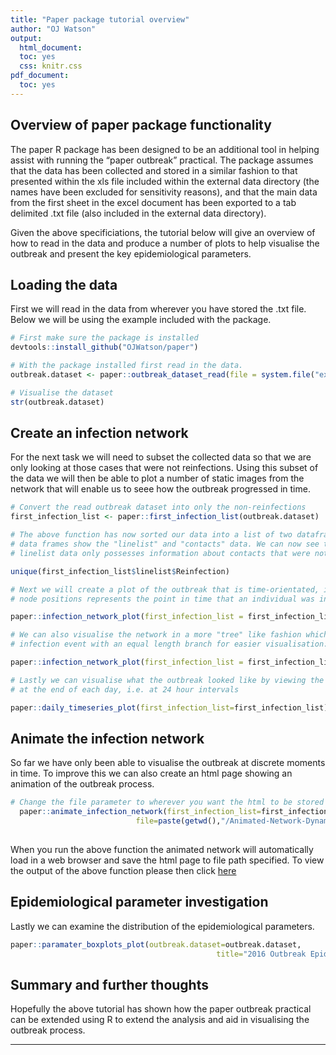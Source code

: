 ```yaml
---
title: "Paper package tutorial overview"
author: "OJ Watson"
output:
  html_document:
  toc: yes
  css: knitr.css
pdf_document:
  toc: yes
---
```


## Overview of paper package functionality

  The paper R package has been designed to be an additional tool in helping assist
with running the "paper outbreak" practical. The package assumes that the data has
been collected and stored in a similar fashion to that presented within the xls file
included within the external data directory (the names have been excluded for sensitivity
reasons), and that the main data from the first sheet in the excel document has been
exported to a tab delimited .txt file (also included in the external data directory).

  Given the above specificiations, the tutorial below will give an overview of how
to read in the data and produce a number of plots to help visualise the outbreak and
present the key epidemiological parameters.

## Loading the data

First we will read in the data from wherever you have stored the .txt file. Below
we will be using the example included with the package.

```r

# First make sure the package is installed
devtools::install_github("OJWatson/paper")

# With the package installed first read in the data.
outbreak.dataset <- paper::outbreak_dataset_read(file = system.file("extdata","paper.txt",package="paper"))

# Visualise the dataset
str(outbreak.dataset)

```

## Create an infection network

For the next task we will need to subset the collected data so that we are only
looking at those cases that were not reinfections. Using this subset of the data
we will then be able to plot a number of static images from the network that will
enable us to seee how the outbreak progressed in time.

```r

# Convert the read outbreak dataset into only the non-reinfections
first_infection_list <- paper::first_infection_list(outbreak.dataset)

# The above function has now sorted our data into a list of two dataframes. These
# data frames show the "linelist" and "contacts" data. We can now see that the
# linelist data only possesses information about contacts that were not reinfections:

unique(first_infection_list$linelist$Reinfection)

# Next we will create a plot of the outbreak that is time-orientated, i.e. the relative
# node positions represents the point in time that an individual was infected:

paper::infection_network_plot(first_infection_list = first_infection_list, time = TRUE)

# We can also visualise the network in a more "tree" like fashion which shows each
# infection event with an equal length branch for easier visualisation:

paper::infection_network_plot(first_infection_list = first_infection_list, time = FALSE)

# Lastly we can visualise what the outbreak looked like by viewing the outbreak
# at the end of each day, i.e. at 24 hour intervals

paper::daily_timeseries_plot(first_infection_list=first_infection_list)

```

## Animate the infection network

So far we have only been able to visualise the outbreak at discrete moments in
time. To improve this we can also create an html page showing an animation of the
outbreak process. 

```r

# Change the file parameter to wherever you want the html to be stored
  paper::animate_infection_network(first_infection_list=first_infection_list,
                            file=paste(getwd(),"/Animated-Network-Dynamic.html",sep=""))
                            
```

When you run the above function the animated network will automatically load in
a web browser and save the html page to file path specified. To view the output 
of the above function please then click [here](https://cdn.rawgit.com/OJWatson/paper/master/tutorials/Animated-Network-Dynamic.html)


## Epidemiological parameter investigation

Lastly we can examine the distribution of the epidemiological parameters.

```r

paper::paramater_boxplots_plot(outbreak.dataset=outbreak.dataset,
                                              title="2016 Outbreak Epidemiological Parameters")

```

## Summary and further thoughts

Hopefully the above tutorial has shown how the paper outbreak practical can be extended
using R to extend the analysis and aid in visualising the outbreak process.

---


